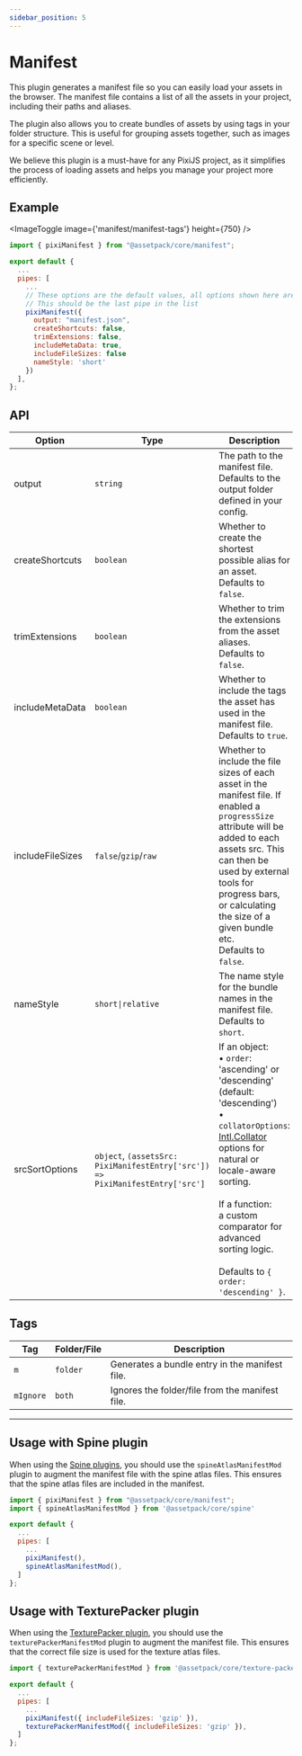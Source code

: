```yaml
---
sidebar_position: 5
---
```



# Manifest

This plugin generates a manifest file so you can easily load your assets in the browser. The manifest file contains a list of all the assets in your project, including their paths and aliases.

The plugin also allows you to create bundles of assets by using tags in your folder structure. This is useful for grouping assets together, such as images for a specific scene or level.

We believe this plugin is a must-have for any PixiJS project, as it simplifies the process of loading assets and helps you manage your project more efficiently.

## Example

<ImageToggle image={'manifest/manifest-tags'} height={750} />

```js
import { pixiManifest } from "@assetpack/core/manifest";

export default {
  ...
  pipes: [
    ...
    // These options are the default values, all options shown here are optional
    // This should be the last pipe in the list
    pixiManifest({
      output: "manifest.json",
      createShortcuts: false,
      trimExtensions: false,
      includeMetaData: true,
      includeFileSizes: false
      nameStyle: 'short'
    })
  ],
};
```

## API

| Option           | Type                                                                          | Description                                                                                                                                                                                                                                                                                                                                                                                                                    |
| ---------------- | ----------------------------------------------------------------------------- | ------------------------------------------------------------------------------------------------------------------------------------------------------------------------------------------------------------------------------------------------------------------------------------------------------------------------------------------------------------------------------------------------------------------------------ |
| output           | `string`                                                                      | The path to the manifest file.<br />Defaults to the output folder defined in your config.                                                                                                                                                                                                                                                                                                                                      |
| createShortcuts  | `boolean`                                                                     | Whether to create the shortest possible alias for an asset.<br />Defaults to `false`.                                                                                                                                                                                                                                                                                                                                          |
| trimExtensions   | `boolean`                                                                     | Whether to trim the extensions from the asset aliases. <br />Defaults to `false`.                                                                                                                                                                                                                                                                                                                                              |
| includeMetaData  | `boolean`                                                                     | Whether to include the tags the asset has used in the manifest file. <br />Defaults to `true`.                                                                                                                                                                                                                                                                                                                                 |
| includeFileSizes | `false`/`gzip`/`raw`                                                          | Whether to include the file sizes of each asset in the manifest file. If enabled a `progressSize` attribute will be added to each assets src. This can then be used by external tools for progress bars, or calculating the size of a given bundle etc. <br />Defaults to `false`.                                                                                                                                             |
| nameStyle        | `short\|relative`                                                             | The name style for the bundle names in the manifest file.<br />Defaults to `short`.                                                                                                                                                                                                                                                                                                                                            |
| srcSortOptions   | `object`, `(assetsSrc: PixiManifestEntry['src']) => PixiManifestEntry['src']` | If an object:<br /> • `order`: 'ascending' or 'descending' (default: 'descending')<br /> • `collatorOptions`: [Intl.Collator](https://developer.mozilla.org/en-US/docs/Web/JavaScript/Reference/Global_Objects/Intl/Collator/Collator#options) options for natural or locale-aware sorting.<br /><br />If a function:<br /> a custom comparator for advanced sorting logic. <br /><br />Defaults to `{ order: 'descending' }`. |

## Tags

| Tag       | Folder/File | Description                                     |
| --------- | ----------- | ----------------------------------------------- |
| `m`       | `folder`    | Generates a bundle entry in the manifest file.  |
| `mIgnore` | `both`      | Ignores the folder/file from the manifest file. |

---

## Usage with Spine plugin

When using the [Spine plugins](/docs/guide/pipes/spine), you should use the `spineAtlasManifestMod` plugin to augment the manifest file with the spine atlas files. This ensures that the spine atlas files are included in the manifest.

```js
import { pixiManifest } from "@assetpack/core/manifest";
import { spineAtlasManifestMod } from '@assetpack/core/spine'

export default {
  ...
  pipes: [
    ...
    pixiManifest(),
    spineAtlasManifestMod(),
  ]
};
```

## Usage with TexturePacker plugin

When using the [TexturePacker plugin](/docs/guide/pipes/texturepacker), you should use the `texturePackerManifestMod` plugin to augment the manifest file. This ensures that the correct file size is used for the texture atlas files.

```js
import { texturePackerManifestMod } from '@assetpack/core/texture-packer'

export default {
  ...
  pipes: [
    ...
    pixiManifest({ includeFileSizes: 'gzip' }),
    texturePackerManifestMod({ includeFileSizes: 'gzip' }),
  ]
};
```
